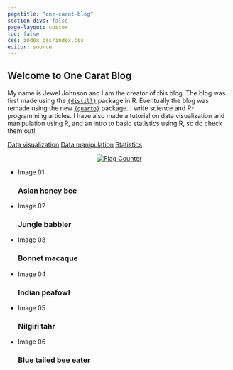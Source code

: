 ```yaml
---
pagetitle: "one-carat-blog"
section-divs: false
page-layout: custom
toc: false
css: index_css/index.css
editor: source
---
```

<div class="main">
## Welcome to One Carat Blog

My name is Jewel Johnson and I am the creator of this blog. The blog was first made using the [`{distill}`](https://rstudio.github.io/distill/) package in R. Eventually the blog was remade using the new [`{quarto}`](https://quarto.org/) package. I write science and R-programming articles. I have also made a tutorial on data visualization and manipulation using R, and an intro to basic statistics using R, so do check them out!

::: {.hero-buttons}
[Data visualization](https://jeweljohnsonj.github.io/one-carat-blog/articles/data_viz/project1.html){#btn-index .btn-action .btn .btn-success .btn-lg role="button"}
[Data manipulation](https://jeweljohnsonj.github.io/one-carat-blog/articles/data_man/project5.html){#btn-index .btn-action .btn .btn-success .btn-lg role="button"}
[Statistics](https://jeweljohnsonj.github.io/one-carat-blog/articles/stat/project1.html){#btn-index .btn-action .btn .btn-success .btn-lg role="button"}
:::

<center>        
<a href="https://info.flagcounter.com/ynrK"><img src="https://s11.flagcounter.com/count2/ynrK/bg_000000/txt_FFFFFF/border_F0F0F0/columns_3/maxflags_9/viewers_0/labels_1/pageviews_1/flags_0/percent_0/" alt="Flag Counter" border="0"></a>
</center>
</div>

<ul class="cb-slideshow">
  <li><span>Image 01</span><div><h3>Asian honey bee</h3></div></li>
  <li><span>Image 02</span><div><h3>Jungle babbler</h3></div></li>
  <li><span>Image 03</span><div><h3>Bonnet macaque</h3></div></li>
  <li><span>Image 04</span><div><h3>Indian peafowl</h3></div></li>
  <li><span>Image 05</span><div><h3>Nilgiri tahr</h3></div></li>
  <li><span>Image 06</span><div><h3>Blue tailed bee eater</h3></div></li>
</ul>
